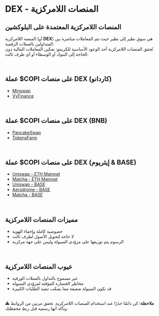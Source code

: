 # DEX - المنصات اللامركزية  

## المنصات اللامركزية المعتمدة على البلوكشين  

المنصة اللامركزية (أو **DEX**) هي سوق نظير إلى نظير حيث تتم المعاملات مباشرة بين المتداولين بالعملات الرقمية.  
تُحقق المنصات اللامركزية أحد الوعود الأساسية للكريبتو: تمكين المعاملات المالية دون الحاجة إلى البنوك أو الوسطاء أو أي طرف ثالث.  

<br />

## عملة $COPI على منصات DEX (كاردانو)  

<ul className="styled-list">
  <li><a href="https://minswap.org/" target="_blank">Minswap</a></li>
  <li><a href="https://app.vyfi.io/dex?tokenA=lovelace&tokenB=b6a7467ea1deb012808ef4e87b5ff371e85f7142d7b356a40d9b42a0436f726e75636f70696173205b76696120436861696e506f72742e696f5d" target="_blank">VyFinance</a></li>
</ul>  

<br />

## عملة $COPI على منصات DEX (BNB)  

<ul className="styled-list">
  <li><a href="https://pancakeswap.finance/swap?chain=bsc&chainOut=bsc&inputCurrency=BNB&outputCurrency=0xFeA292e5ea4510881bDB840E3CeC63aBd43f936f&exactAmount=&exactField=INPUT" target="_blank">PancakeSwap</a></li>
  <li><a href="https://tokensfarm.com/copi/lp/1" target="_blank">TokensFarm</a></li>
</ul>  

<br />

## عملة $COPI على منصات DEX (إيثريوم & BASE)  

<ul className="styled-list">
  <li><a href="https://app.uniswap.org/swap?chain=base&inputCurrency=NATIVE&outputCurrency=0x0a953dd9fc813fefaf6015b804c9dfa0624690c0" target="_blank">Uniswap - ETH Mainnet</a></li>
  <li><a href="https://matcha.xyz/tokens/ethereum/0x42baf1f659d765c65ade5bb7e08eb2c680360d9d" target="_blank">Matcha - ETH Mainnet</a></li>
  <li><a href="https://app.uniswap.org/swap?chain=base&inputCurrency=NATIVE&outputCurrency=0x0a953dd9fc813fefaf6015b804c9dfa0624690c0" target="_blank">Uniswap - BASE</a></li>
  <li><a href="https://aerodrome.finance/swap?from=0xcb327b99ff831bf8223cced12b1338ff3aa322ff&to=0x0a953dd9fc813fefaf6015b804c9dfa0624690c0&chain0=8453&chain1=8453" target="_blank">Aerodrome - BASE</a></li>
  <li><a href="https://matcha.xyz/tokens/base/eth?buyChain=8453&buyAddress=0x0a953dd9fc813fefaf6015b804c9dfa0624690c0" target="_blank">Matcha - BASE</a></li>
</ul>  

<br />

## مميزات المنصات اللامركزية  

<ul className="styled-list">
  <li>خصوصية كاملة وإخفاء الهوية</li>
  <li>لا حاجة لتحويل الأصول لطرف ثالث</li>
  <li>الرسوم يتم توزيعها على مزوّدي السيولة وليس على جهة مركزية</li>
</ul>  

<br />

## عيوب المنصات اللامركزية  

<ul className="styled-list">
  <li>غير مسموح بالتداول بالعملات الورقية </li>
  <li>مخاطر الخسارة المؤقتة لمزوّدي السيولة</li>
  <li>قد تكون السيولة ضعيفة مما يصعّب تنفيذ الطلبات الكبيرة</li>
</ul>  

<br />

<div className="note-box danger">
  ⚠️ <strong>ملاحظة:</strong> كن دائمًا حذرًا عند استخدام المنصات اللامركزية. تحقق مرتين من الروابط وتأكد أنها رسمية قبل ربط محفظتك.
</div>  
